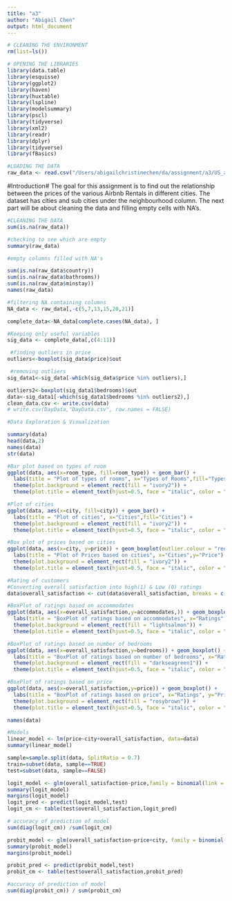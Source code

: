 ```yaml
---
title: "a3"
author: "Abigail Chen"
output: html_document
---
```


```r
# CLEANING THE ENVIRONMENT
rm(list=ls())

# OPENING THE LIBRARIES
library(data.table)
library(esquisse)
library(ggplot2)
library(haven)
library(huxtable)
library(lspline)
library(modelsummary)
library(pscl)
library(tidyverse)
library(xml2)
library(readr)
library(dplyr)
library(tidyverse)
library(fBasics)
```

```r
#LOADING THE DATA
raw_data <- read.csv("/Users/abigailchristinechen/da/assignment/a3/US_abnb.csv", stringsAsFactors = TRUE) 
```
#Introduction#
The goal for this assignment is to find out the relationship between the prices of the various Airbnb Rentals in different cities.  The dataset has cities and sub cities under the neighbourhood column.  The next part will be about cleaning the data and filling empty cells with NA's.
```r
#CLEANING THE DATA
sum(is.na(raw_data))

#checking to see which are empty
summary(raw_data) 

#empty columns filled with NA's

sum(is.na(raw_data$country))   
sum(is.na(raw_data$bathrooms))
sum(is.na(raw_data$minstay))
names(raw_data)

#filtering NA containing columns
NA_data <- raw_data[,-c(5,7,13,15,20,21)]    

complete_data<-NA_data[complete.cases(NA_data), ]

#Keeping only useful variables
sig_data <- complete_data[,c(4:11)] 

 #finding outliers in price 
outliers<-boxplot(sig_data$price)$out

 #removing outliers
sig_data1<-sig_data[-which(sig_data$price %in% outliers),]

outliers2<-boxplot(sig_data1$bedrooms)$out
data<-sig_data1[-which(sig_data1$bedrooms %in% outliers2),]
clean_data.csv <- write.csv(data)
# write.csv(DayData,"DayData.csv", row.names = FALSE)
```

```r
#Data Exploration & Visualization

summary(data)
head(data,2)
names(data)
str(data)

#Bar plot based on types of room
ggplot(data, aes(x=room_type, fill=room_type)) + geom_bar() +
  labs(title = "Plot of types of rooms", x="Types of Rooms",fill="Types of Rooms") +
  theme(plot.background = element_rect(fill = "ivory2")) +
  theme(plot.title = element_text(hjust=0.5, face = "italic", color = "darkred"))

#Plot of cities
ggplot(data, aes(x=city, fill=city)) + geom_bar() +
  labs(title = "Plot of cities", x="Cities",fill="Cities") +
  theme(plot.background = element_rect(fill = "ivory2")) +
  theme(plot.title = element_text(hjust=0.5, face = "italic", color = "darkred"))

#Box plot of prices based on cities
ggplot(data, aes(x=city, y=price)) + geom_boxplot(outlier.colour = "red") +
  labs(title = "Plot of Prices based on cities", x="Cities",y="Price") +
  theme(plot.background = element_rect(fill = "ivory2")) +
  theme(plot.title = element_text(hjust=0.5, face = "italic", color = "darkred"))
```

```r
#Rating of customers
#Converting overall satisfaction into high(1) & Low (0) ratings
data$overall_satisfaction <- cut(data$overall_satisfaction, breaks = c(-1,3.5,5), labels=c("0","1"))

#BoxPlot of ratings based on accommodates
ggplot(data, aes(x=overall_satisfaction,y=accommodates,)) + geom_boxplot() +
  labs(title = "BoxPlot of ratings based on accommodates", x="Ratings", y="Accommodates") +
  theme(plot.background = element_rect(fill = "lightsalmon")) +
  theme(plot.title = element_text(hjust=0.5, face = "italic", color = "darkred"))

#BoxPlot of ratings based on number of bedrooms
ggplot(data, aes(x=overall_satisfaction,y=bedrooms)) + geom_boxplot() +
  labs(title = "BoxPlot of ratings based on number of bedrooms", x="Ratings", y="No. of Bedrooms") +
  theme(plot.background = element_rect(fill = "darkseagreen1")) +
  theme(plot.title = element_text(hjust=0.5, face = "italic", color = "darkred"))

#BoxPlot of ratings based on price
ggplot(data, aes(x=overall_satisfaction,y=price)) + geom_boxplot() +
  labs(title = "BoxPlot of ratings based on price", x="Ratings", y="Price") +
  theme(plot.background = element_rect(fill = "rosybrown")) +
  theme(plot.title = element_text(hjust=0.5, face = "italic", color = "darkred"))

names(data)
```


```r
#Models
linear_model <- lm(price~city+overall_satisfaction, data=data)
summary(linear_model)

sample=sample.split(data, SplitRatio = 0.7)
train=subset(data, sample==TRUE)
test=subset(data, sample==FALSE)

logit_model <- glm(overall_satisfaction~price,family = binomial(link = "logit"),data=train)
summary(logit_model)
margins(logit_model)
logit_pred <- predict(logit_model,test)
logit_cm <- table(test$overall_satisfaction,logit_pred)

# accuracy of prediction of model
sum(diag(logit_cm)) /sum(logit_cm) 

probit_model <- glm(overall_satisfaction~price+city, family = binomial(link = "probit"),data=train)
summary(probit_model)
margins(probit_model)

probit_pred <- predict(probit_model,test)
probit_cm <- table(test$overall_satisfaction,probit_pred)

#accuracy of prediction of model
sum(diag(probit_cm)) / sum(probit_cm) 
```






